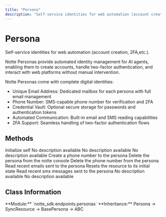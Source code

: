 ```yaml
---
title: "Persona"
description: "Self-service identities for web automation (account creation, 2FA,etc"
---
```


# Persona

Self-service identities for web automation (account creation, 2FA,etc.).

Notte Personas provide automated identity management for AI agents, enabling them to create accounts, handle two-factor authentication, and interact with web platforms without manual intervention.

Notte Personas come with complete digital identities:
- Unique Email Address: Dedicated mailbox for each persona with full email management
- Phone Number: SMS-capable phone number for verification and 2FA
- Credential Vault: Optional secure storage for passwords and authentication tokens
- Automated Communication: Built-in email and SMS reading capabilities
- 2FA Support: Seamless handling of two-factor authentication flows

## Methods

<CardGroup cols={2}>
  <Card
    title="__init__"
    icon="function"
    href="__init__"
  >
    Initialize self
  </Card>
  <Card
    title="aemails"
    icon="function"
    href="aemails"
  >
    No description available
  </Card>
  <Card
    title="asms"
    icon="function"
    href="asms"
  >
    No description available
  </Card>
  <Card
    title="create"
    icon="function"
    href="create"
  >
    No description available
  </Card>
  <Card
    title="create_number"
    icon="function"
    href="create_number"
  >
    Create a phone number to the persona
  </Card>
  <Card
    title="delete"
    icon="function"
    href="delete"
  >
    Delete the persona from the notte console
  </Card>
  <Card
    title="delete_number"
    icon="function"
    href="delete_number"
  >
    Delete the phone number from the persona
  </Card>
  <Card
    title="emails"
    icon="function"
    href="emails"
  >
    Read recent emails sent to the persona
  </Card>
  <Card
    title="reset"
    icon="function"
    href="reset"
  >
    Resets the resource to its initial state
  </Card>
  <Card
    title="sms"
    icon="function"
    href="sms"
  >
    Read recent sms messages sent to the persona
  </Card>
  <Card
    title="start"
    icon="function"
    href="start"
  >
    No description available
  </Card>
  <Card
    title="stop"
    icon="function"
    href="stop"
  >
    No description available
  </Card>
</CardGroup>

## Class Information

<Info>
**Module:** `notte_sdk.endpoints.personas`
**Inheritance:** Persona → SyncResource → BasePersona → ABC
</Info>
